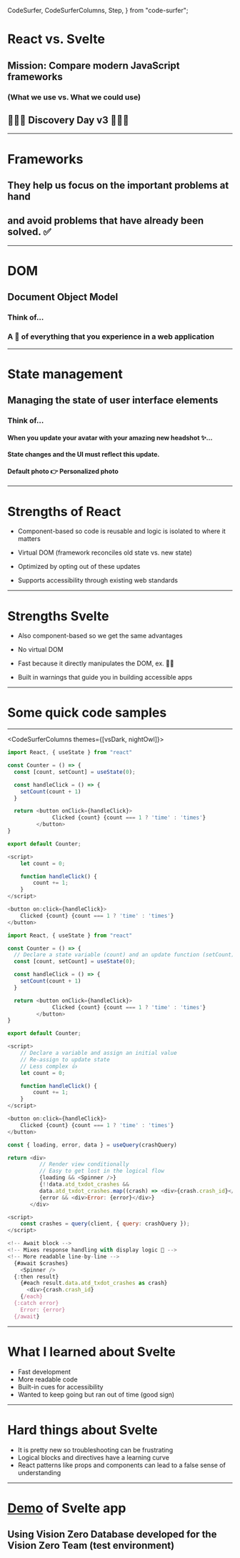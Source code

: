   CodeSurfer,
  CodeSurferColumns,
  Step,
} from "code-surfer";


# React vs. Svelte

## Mission: Compare modern JavaScript frameworks
### (What we use vs. What we could use)
## 🚀👩‍🚀 Discovery Day v3 👨‍🚀🚀

---

# Frameworks

## They help us focus on the important problems at hand

## and avoid problems that have already been solved. ✅

---

# DOM

## Document Object Model

### Think of...

### A 🌳 of everything that you experience in a web application
---

# State management

## Managing the state of user interface elements

### Think of...
#### When you update your avatar with your amazing new headshot ✨...
#### State changes and the UI must reflect this update.
#### Default photo 👉 Personalized photo
---

# Strengths of React

- Component-based so code is reusable and logic is isolated to where it matters

- Virtual DOM (framework reconciles old state vs. new state)

- Optimized by opting out of these updates

- Supports accessibility through existing web standards

---

# Strengths Svelte

- Also component-based so we get the same advantages

- No virtual DOM

- Fast because it directly manipulates the DOM, ex. 🍔🍟 

- Built in warnings that guide you in building accessible apps

---
# Some quick code samples

---

<CodeSurferColumns themes={[vsDark, nightOwl]}>

<Step>

```js title="React"
import React, { useState } from "react"

const Counter = () => {
  const [count, setCount] = useState(0);

  const handleClick = () => {
    setCount(count + 1)
  }

  return <button onClick={handleClick}>
	          Clicked {count} {count === 1 ? 'time' : 'times'}
         </button>
}

export default Counter;
```

```js title="Svelte"
<script>
	let count = 0;

	function handleClick() {
		count += 1;
	}
</script>

<button on:click={handleClick}>
	Clicked {count} {count === 1 ? 'time' : 'times'}
</button>
```

</Step>

<Step>

```js 4:5 title="Handle state the React way"
import React, { useState } from "react"

const Counter = () => {
  // Declare a state variable (count) and an update function (setCount) and set an initial value
  const [count, setCount] = useState(0);

  const handleClick = () => {
    setCount(count + 1)
  }

  return <button onClick={handleClick}>
	          Clicked {count} {count === 1 ? 'time' : 'times'}
         </button>
}

export default Counter;
```

```js 2:5 title="Handle state the Svelte way"
<script>
    // Declare a variable and assign an initial value
    // Re-assign to update state
    // Less complex 👍
	let count = 0;

	function handleClick() {
		count += 1;
	}
</script>

<button on:click={handleClick}>
	Clicked {count} {count === 1 ? 'time' : 'times'}
</button>
```

</Step>

<Step>

```js 4:9 title="Asynchronous data fetch the React way"
const { loading, error, data } = useQuery(crashQuery)

return <div>
          // Render view conditionally
          // Easy to get lost in the logical flow
          {loading && <Spinner />}
          {!!data.atd_txdot_crashes && 
          data.atd_txdot_crashes.map((crash) => <div>{crash.crash_id}</div>)}
          {error && <div>Error: {error}</div>}
       </div>   
```

```js 5:16 title="Asynchronous data fetch the Svelte way"
<script>
	const crashes = query(client, { query: crashQuery });
</script>

<!-- Await block -->
<!-- Mixes response handling with display logic 🙌 -->
<!-- More readable line-by-line -->
  {#await $crashes}
    <Spinner />
  {:then result}
    {#each result.data.atd_txdot_crashes as crash}
      <div>{crash.crash_id}
    {/each}
  {:catch error}
    Error: {error}
  {/await}
```

</Step>

</CodeSurferColumns>

---

# What I learned about Svelte
- Fast development
- More readable code
- Built-in cues for accessibility
- Wanted to keep going but ran out of time (good sign)

---

# Hard things about Svelte
- It is pretty new so troubleshooting can be frustrating
- Logical blocks and directives have a learning curve
- React patterns like props and components can lead to a false sense of understanding

---

# [Demo](http://localhost:5000/) of Svelte app
## Using Vision Zero Database developed for the Vision Zero Team (test environment)


